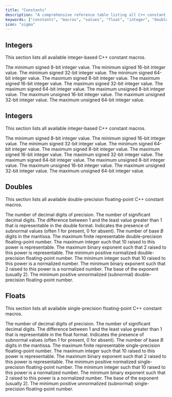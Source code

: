 ```yaml
---
title: "Constants"
description: "A comprehensive reference table listing all C++ constant macros and their equivalent values available for use within the Lua environment."
keywords: ["constants", "macros", "values", "float", "integer", "double", "int", "lua", "c++", "reference", "table", "data"]
icon: "sigma"
---
```


## Integers

This section lists all available integer-based C++ constant macros.

<ParamField path="int8_min" type="number"> The minimum signed 8-bit integer value.</ParamField>
<ParamField path="int16_min" type="number"> The minimum signed 16-bit integer value.</ParamField>
<ParamField path="int32_min" type="number"> The minimum signed 32-bit integer value.</ParamField>
<ParamField path="int64_min" type="number"> The minimum signed 64-bit integer value.</ParamField>
<ParamField path="int8_max" type="number"> The maximum signed 8-bit integer value.</ParamField>
<ParamField path="int16_max" type="number"> The maximum signed 16-bit integer value.</ParamField>
<ParamField path="int32_max" type="number"> The maximum signed 32-bit integer value.</ParamField>
<ParamField path="int64_max" type="number"> The maximum signed 64-bit integer value.</ParamField>
<ParamField path="uint8_max" type="number"> The maximum unsigned 8-bit integer value.</ParamField>
<ParamField path="uint16_max" type="number"> The maximum unsigned 16-bit integer value.</ParamField>
<ParamField path="uint32_max" type="number"> The maximum unsigned 32-bit integer value.</ParamField>
<ParamField path="uint64_max" type="number"> The maximum unsigned 64-bit integer value.</ParamField>

## Integers

This section lists all available integer-based C++ constant macros.

<ParamField path="int8_min" type="number"> The minimum signed 8-bit integer value.</ParamField>
<ParamField path="int16_min" type="number"> The minimum signed 16-bit integer value.</ParamField>
<ParamField path="int32_min" type="number"> The minimum signed 32-bit integer value.</ParamField>
<ParamField path="int64_min" type="number"> The minimum signed 64-bit integer value.</ParamField>
<ParamField path="int8_max" type="number"> The maximum signed 8-bit integer value.</ParamField>
<ParamField path="int16_max" type="number"> The maximum signed 16-bit integer value.</ParamField>
<ParamField path="int32_max" type="number"> The maximum signed 32-bit integer value.</ParamField>
<ParamField path="int64_max" type="number"> The maximum signed 64-bit integer value.</ParamField>
<ParamField path="uint8_max" type="number"> The maximum unsigned 8-bit integer value.</ParamField>
<ParamField path="uint16_max" type="number"> The maximum unsigned 16-bit integer value.</ParamField>
<ParamField path="uint32_max" type="number"> The maximum unsigned 32-bit integer value.</ParamField>
<ParamField path="uint64_max" type="number"> The maximum unsigned 64-bit integer value.</ParamField>

## Doubles

This section lists all available double-precision floating-point C++ constant macros.

<ParamField path="dbl_decimal_dig" type="number"> The number of decimal digits of precision.</ParamField>
<ParamField path="dbl_dig" type="number"> The number of significant decimal digits.</ParamField>
<ParamField path="dbl_epsilon" type="number"> The difference between $1$ and the least value greater than $1$ that is representable in the double format.</ParamField>
<ParamField path="dbl_has_subnorm" type="number"> Indicates the presence of subnormal values (often $1$ for present, $0$ for absent).</ParamField>
<ParamField path="dbl_mant_dig" type="number"> The number of base $B$ digits in the mantissa.</ParamField>
<ParamField path="dbl_max" type="number"> The maximum finite representable double-precision floating-point number.</ParamField>
<ParamField path="dbl_max_10_exp" type="number"> The maximum integer such that $10$ raised to this power is representable.</ParamField>
<ParamField path="dbl_max_exp" type="number"> The maximum binary exponent such that $2$ raised to this power is representable.</ParamField>
<ParamField path="dbl_min" type="number"> The minimum positive normalized double-precision floating-point number.</ParamField>
<ParamField path="dbl_min_10_exp" type="number"> The minimum integer such that $10$ raised to this power is a normalized number.</ParamField>
<ParamField path="dbl_min_exp" type="number"> The minimum binary exponent such that $2$ raised to this power is a normalized number.</ParamField>
<ParamField path="dbl_radix" type="number"> The base of the exponent (usually $2$).</ParamField>
<ParamField path="dbl_true_min" type="number"> The minimum positive unnormalized (subnormal) double-precision floating-point number.</ParamField>

## Floats

This section lists all available single-precision floating-point C++ constant macros.

<ParamField path="flt_decimal_dig" type="number"> The number of decimal digits of precision.</ParamField>
<ParamField path="flt_dig" type="number"> The number of significant decimal digits.</ParamField>
<ParamField path="flt_epsilon" type="number"> The difference between $1$ and the least value greater than $1$ that is representable in the float format.</ParamField>
<ParamField path="flt_has_subnorm" type="number"> Indicates the presence of subnormal values (often $1$ for present, $0$ for absent).</ParamField>
<ParamField path="flt_mant_dig" type="number"> The number of base $B$ digits in the mantissa.</ParamField>
<ParamField path="flt_max" type="number"> The maximum finite representable single-precision floating-point number.</ParamField>
<ParamField path="flt_max_10_exp" type="number"> The maximum integer such that $10$ raised to this power is representable.</ParamField>
<ParamField path="flt_max_exp" type="number"> The maximum binary exponent such that $2$ raised to this power is representable.</ParamField>
<ParamField path="flt_min" type="number"> The minimum positive normalized single-precision floating-point number.</ParamField>
<ParamField path="flt_min_10_exp" type="number"> The minimum integer such that $10$ raised to this power is a normalized number.</ParamField>
<ParamField path="flt_min_exp" type="number"> The minimum binary exponent such that $2$ raised to this power is a normalized number.</ParamField>
<ParamField path="flt_radix" type="number"> The base of the exponent (usually $2$).</ParamField>
<ParamField path="flt_true_min" type="number"> The minimum positive unnormalized (subnormal) single-precision floating-point number.</ParamField>